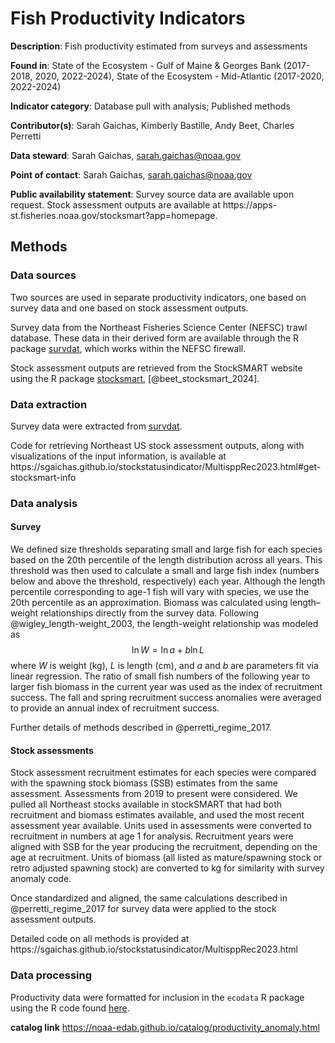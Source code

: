 # Fish Productivity Indicators {#productivity_anomaly}
 
**Description**: Fish productivity estimated from surveys and assessments

**Found in**: State of the Ecosystem - Gulf of Maine & Georges Bank (2017-2018, 2020, 2022-2024), State of the Ecosystem - Mid-Atlantic (2017-2020, 2022-2024)

**Indicator category**: Database pull with analysis; Published methods

**Contributor(s)**: Sarah Gaichas, Kimberly Bastille, Andy Beet, Charles Perretti
  
**Data steward**: Sarah Gaichas, <sarah.gaichas@noaa.gov>
  
**Point of contact**: Sarah Gaichas, <sarah.gaichas@noaa.gov>
  
**Public availability statement**: Survey source data are available upon request. Stock assessment outputs are available at https://apps-st.fisheries.noaa.gov/stocksmart?app=homepage. 


## Methods


### Data sources
Two sources are used in separate productivity indicators, one based on survey data and one based on stock assessment outputs.

Survey data from the Northeast Fisheries Science Center (NEFSC) trawl database. These data in their derived form are available through the R package [survdat](#survdat), which works within the NEFSC firewall.

Stock assessment outputs are retrieved from the StockSMART website using the R package [stocksmart](https://noaa-edab.github.io/stocksmart/), [@beet_stocksmart_2024]. 


### Data extraction 
Survey data were extracted from [survdat](#survdat). 

Code for retrieving Northeast US stock assessment outputs, along with visualizations of the input information, is available at  https://sgaichas.github.io/stockstatusindicator/MultisppRec2023.html#get-stocksmart-info

### Data analysis

#### Survey
We defined size thresholds separating small and large fish for each species based on the 20th percentile of the length distribution across all years. This threshold was then used to calculate a small and large fish index (numbers below and above the threshold, respectively) each year. Although the length percentile corresponding to age-1 fish will vary with species, we use the 20th percentile as an approximation. Biomass was calculated using length–weight relationships directly from the survey data. Following @wigley_length-weight_2003, the length-weight relationship was modeled as 
$$\ln W = \ln a + b \ln L$$
where $W$ is weight (kg), $L$ is length (cm), and $a$ and $b$ are parameters fit via linear regression. The ratio of small fish numbers of the following year to larger fish biomass in the current year was used as the index of recruitment success. The fall and spring recruitment success anomalies were averaged to provide an annual index of recruitment success.

Further details of methods described in @perretti_regime_2017.

#### Stock assessments
Stock assessment recruitment estimates for each species were compared with the spawning stock biomass (SSB) estimates from the same assessment. Assessments from 2019 to present were considered. We pulled all Northeast stocks available in stockSMART that had both recruitment and biomass estimates available, and used the most recent assessment year available. Units used in assessments were converted to recruitment in numbers at age 1 for analysis. Recruitment years were aligned with SSB for the year producing the recruitment, depending on the age at recruitment. Units of biomass (all listed as mature/spawning stock or retro adjusted spawning stock) are converted to kg for similarity with survey anomaly code.

Once standardized and aligned, the same calculations described in @perretti_regime_2017 for survey data were applied to the stock assessment outputs. 

Detailed code on all methods is provided at https://sgaichas.github.io/stockstatusindicator/MultisppRec2023.html 

### Data processing

Productivity data were formatted for inclusion in the `ecodata` R package using the R code found [here](https://github.com/NOAA-EDAB/ecodata/blob/master/data-raw/get_productivity_anomaly.R).

**catalog link**
<https://noaa-edab.github.io/catalog/productivity_anomaly.html>